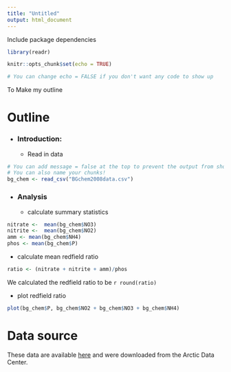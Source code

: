```yaml
---
title: "Untitled"
output: html_document
---
```


Include package dependencies
```r
library(readr)
```


```r
knitr::opts_chunk$set(echo = TRUE)

# You can change echo = FALSE if you don't want any code to show up
```

To Make my outline

# Outline
- ### Introduction: 
    - Read in data
    
```r
# You can add message = false at the top to prevent the output from showing up in your output and knitted file
# You can also name your chunks!
bg_chem <- read_csv("BGchem2008data.csv")
```
    
    
    
- ### Analysis
    - calculate summary statistics
    
```r
nitrate <-  mean(bg_chem$NO3)
nitrite <-  mean(bg_chem$NO2)
amm <- mean(bg_chem$NH4)
phos <- mean(bg_chem$P)
```
    
  - calculate mean redfield ratio
    
```r
ratio <- (nitrate + nitrite + amm)/phos
```

We calculated the redfield ratio to be `r round(ratio)`

  - plot redfield ratio
  
```r
plot(bg_chem$P, bg_chem$NO2 + bg_chem$NO3 + bg_chem$NH4)
```
  
    

# Data source
These data are available [here](https://arcticdata.io/catalog/view/doi:10.18739/A25T3FZ8X) and were downloaded from the Arctic Data Center.




